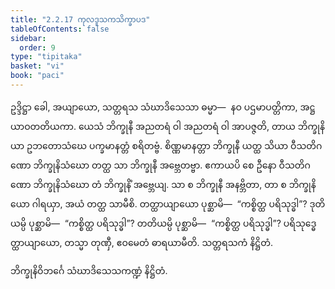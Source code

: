 ```yaml
---
title: "2.2.17 ကုလဒူသကသိက္ခာပဒ"
tableOfContents: false
sidebar:
  order: 9
type: "tipitaka"
basket: "vi"
book: "paci"
---
```



<DynamicBreadcrumb />

<Paragraph number="2421" book="paci">
ဥဒ္ဒိဋ္ဌာ ခေါ, အယျာယော, သတ္တရသ သံဃာဒိသေသာ ဓမ္မာ—  နဝ ပဌမာပတ္တိကာ, အဋ္ဌ ယာဝတတိယကာ. ယေသံ ဘိက္ခုနီ အညတရံ ဝါ အညတရံ ဝါ အာပဇ္ဇတိ, တာယ ဘိက္ခုနိယာ ဥဘတောသံဃေ ပက္ခမာနတ္တံ စရိတဗ္ဗံ. စိဏ္ဏမာနတ္တာ ဘိက္ခုနီ ယတ္ထ သိယာ ဝီသတိဂဏော ဘိက္ခုနိသံဃော တတ္ထ သာ ဘိက္ခုနီ အဗ္ဘေတဗ္ဗာ. ဧကာယပိ စေ ဦနော ဝီသတိဂဏော ဘိက္ခုနိသံဃော တံ ဘိက္ခုနိံ အဗ္ဘေယျ. သာ စ ဘိက္ခုနီ အနဗ္ဘိတာ, တာ စ ဘိက္ခုနိယော ဂါရယှာ, အယံ တတ္ထ သာမီစိ.
</Paragraph>

<Paragraph number="2422" book="paci">
တတ္ထာယျာယော ပုစ္ဆာမိ—  “ကစ္စိတ္ထ ပရိသုဒ္ဓါ”? ဒုတိယမ္ပိ ပုစ္ဆာမိ—  “ကစ္စိတ္ထ ပရိသုဒ္ဓါ”? တတိယမ္ပိ ပုစ္ဆာမိ—  “ကစ္စိတ္ထ ပရိသုဒ္ဓါ”? ပရိသုဒ္ဓေတ္ထာယျာယော, တသ္မာ တုဏှီ, ဧဝမေတံ ဓာရယာမီတိ.

</Paragraph>

<Paragraph number="2423" type="center" book="paci">
သတ္တရသကံ နိဋ္ဌိတံ.

  
ဘိက္ခုနိဝိဘင်္ဂေ သံဃာဒိသေသကဏ္ဍံ နိဋ္ဌိတံ.
</Paragraph>